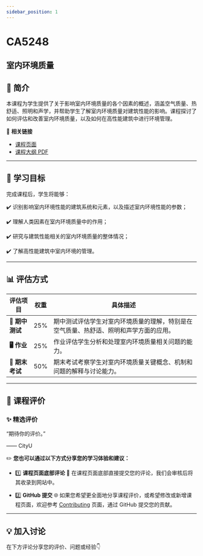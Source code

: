 ```yaml
---
sidebar_position: 1
---
```


# CA5248
## 室内环境质量

## **📘 简介**
本课程为学生提供了关于影响室内环境质量的各个因素的概述，涵盖空气质量、热舒适、照明和声学，并帮助学生了解室内环境质量对建筑性能的影响。课程探讨了如何评估和改善室内环境质量，以及如何在高性能建筑中进行环境管理。

🔗 **相关链接**
- [课程页面](https://www.cityu.edu.hk/catalogue/pg/202526/course/CA5248.htm)
- [课程大纲 PDF](https://www.cityu.edu.hk/catalogue/pg/202526/course/CA5248.pdf)

---

## **🎯 学习目标**

完成课程后，学生将能够：

✔️ 识别影响室内环境性能的建筑系统和元素，以及描述室内环境性能的参数；

✔️ 理解人类因素在室内环境质量中的作用；

✔️ 研究与建筑性能相关的室内环境质量的整体情况；

✔️ 了解高性能建筑中室内环境的管理。

---

## **📊 评估方式**

| **评估项目**          | **权重** | **具体描述**                                                                                       |
|----------------------|---------|---------------------------------------------------------------------------------------------------|
| **📝 期中测试**       | 25%     | 期中测试评估学生对室内环境质量的理解，特别是在空气质量、热舒适、照明和声学方面的应用。            |
| **🖥️ 作业**          | 25%     | 作业评估学生分析和处理室内环境质量相关问题的能力。                                                |
| **📄 期末考试**       | 50%     | 期末考试考察学生对室内环境质量关键概念、机制和问题的解释与讨论能力。                               |

---

## **💬 课程评价**

### ✨ **精选评价**
<div className={commentStyles.commentBox}>
    <p className={commentStyles.commentText}>
        “期待你的评价。”
    </p>
    <p className={commentStyles.commentAuthor}>—— CityU</p>
</div>

✏️ **您也可以通过以下方式分享您的学习体验和建议：**

- 1️⃣ **课程页面底部评论**
💬 在课程页面底部直接提交您的评论，我们会审核后将其收录到网站中。

- 2️⃣ **GitHub 提交**
🌐 如果您希望更全面地分享课程评价，或希望修改或新增课程页面，欢迎参考 [Contributing](/contributing) 页面，通过 GitHub 提交您的贡献。

---

## **💡 加入讨论**

在下方评论分享您的评价、问题或经验👇
<Utterances />